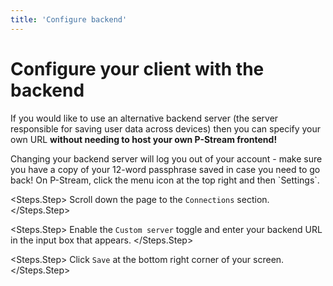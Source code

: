 ```yaml
---
title: 'Configure backend'
---
```


# Configure your client with the backend

If you would like to use an alternative backend server (the server responsible for saving user data across devices) then you can specify your own URL **without needing to host your own P-Stream frontend!**

<Caution>
Changing your backend server will log you out of your account - make sure you have a copy of your 12-word passphrase saved in case you need to go back!
</Caution>

<Steps>
  <Steps.Step>
    On P-Stream, click the menu icon at the top right and then `Settings`.
  </Steps.Step>

  <Steps.Step>
    Scroll down the page to the `Connections` section.
  </Steps.Step>

  <Steps.Step>
    Enable the `Custom server` toggle and enter your backend URL in the input box that appears.
  </Steps.Step>

  <Steps.Step>
    Click `Save` at the bottom right corner of your screen.
  </Steps.Step>
</Steps>
